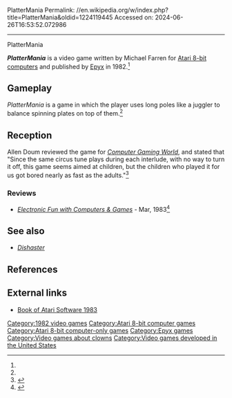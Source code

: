PlatterMania
Permalink: //en.wikipedia.org/w/index.php?title=PlatterMania&oldid=1224119445
Accessed on: 2024-06-26T16:53:52.072986



------
PlatterMania
{{short description|1982 video game}}
{{Infobox video game
| title = PlatterMania
| image = PlatterMania cover.jpg
| developer = 
| publisher = [[Epyx]]
| designer = Michael Farren
| programmer = 
| platforms = [[Atari 8-bit]]
| released = 1982
| genre= [[Action game|Action]]
}}

'''''PlatterMania''''' is a video game written by Michael Farren for [[Atari 8-bit computers]] and published by [[Epyx]] in 1982.<ref name=mania/>

==Gameplay==
''PlatterMania'' is a game in which the player uses long poles like a juggler to balance spinning plates on top of them.<ref name="CGW9"/>

==Reception==
Allen Doum reviewed the game for ''[[Computer Gaming World]]'', and stated that "Since the same circus tune plays during each interlude, with no way to turn it off, this game seems aimed at children, but the children who played it for us got bored nearly as fast as the adults."<ref name="CGW9">{{cite magazine |last=Doum |first=Allen |title=The Atari Arena |magazine=Computer Gaming World |date=Mar–Apr 1983 |volume=1 |issue=9 |pages=20, 22, 40}}</ref>

===Reviews===
*''[[Electronic Fun with Computers & Games]]'' - Mar, 1983<ref>{{Cite web|url=https://archive.org/details/Electronic_Fun_with_Computer_Games_Vol_01_No_05_1983-03_Fun_Games_Publishing_US/page/n61/mode/2up|title = Electronic Fun with Computer & Games - Vol 01 No 05 (1983-03)(Fun & Games Publishing)(US)|date = March 1983}}</ref>

==See also==
*''[[Dishaster]]''

==References==
{{Reflist|refs=
<ref name="mania">{{cite web |title=PlatterMania |url=http://www.atarimania.com/game-atari-400-800-xl-xe-plattermania_4004.html |website=Atari Mania}}</ref>
}}

==External links==
*[https://archive.org/details/ataribooks-the-book-of-atari-software-1983/page/n127/mode/2up Book of Atari Software 1983]

[[Category:1982 video games]]
[[Category:Atari 8-bit computer games]]
[[Category:Atari 8-bit computer-only games]]
[[Category:Epyx games]]
[[Category:Video games about clowns]]
[[Category:Video games developed in the United States]]
